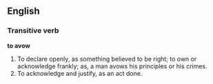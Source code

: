 ==English==
===Transitive verb===

'''to avow'''

#To declare openly, as something believed to be right; to own or acknowledge frankly; as, a man avows his principles or his crimes.
#To acknowledge and justify, as an act done.